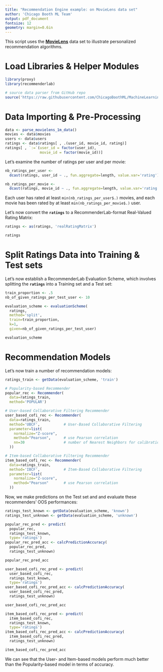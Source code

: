 ```yaml
---
title: "Recommendation Engine example: on MovieLens data set"
author: 'Chicago Booth ML Team'
output: pdf_document
fontsize: 12
geometry: margin=0.6in
---
```



This script uses the [**MovieLens**](http://grouplens.org/datasets/movielens) data set to illustrate personalized recommendation algorithms.


# Load Libraries & Helper Modules

```r
library(proxy)
library(recommenderlab)

# source data parser from GitHub repo
source('https://raw.githubusercontent.com/ChicagoBoothML/MachineLearning_Fall2015/master/Programming%20Scripts/MovieLens%20Movie%20Recommendation/R/ParseData.R')
```


# Data Importing & Pre-Processing

```r
data <- parse_movielens_1m_data()
movies <- data$movies
users <- data$users
ratings <- data$ratings[ , .(user_id, movie_id, rating)]
ratings[ , `:=`(user_id = factor(user_id),
                movie_id = factor(movie_id))]
```

Let's examine the number of ratings per user and per movie:

```r
nb_ratings_per_user <-
  dcast(ratings, user_id ~ ., fun.aggregate=length, value.var='rating')

nb_ratings_per_movie <-
  dcast(ratings, movie_id ~ ., fun.aggregate=length, value.var='rating')
```

Each user has rated at least `min(nb_ratings_per_user$.)` movies, and each movie has been rated by at least `min(nb_ratings_per_movie$.)` user.

Let's now convert the **`ratings`** to a RecommenderLab-format Real-Valued Rating Matrix:

```r
ratings <- as(ratings, 'realRatingMatrix')

ratings
```


# Split Ratings Data into Training & Test sets

Let's now establish a RecommenderLab Evaluation Scheme, which involves splitting the **`ratings`** into a Training set and a Test set:

```r
train_proportion <- .5
nb_of_given_ratings_per_test_user <- 10

evaluation_scheme <- evaluationScheme(
  ratings, 
  method='split',
  train=train_proportion,
  k=1,
  given=nb_of_given_ratings_per_test_user)

evaluation_scheme
```


# Recommendation Models

Let's now train a number of recommendation models:

```r
ratings_train <- getData(evaluation_scheme, 'train')

# Popularity-based Recommender
popular_rec <- Recommender(
  data=ratings_train,
  method='POPULAR')
```

```r
# User-based Collaborative Filtering Recommender
user_based_cofi_rec <- Recommender(
  data=ratings_train,
  method='UBCF',           # User-Based Collaborative Filtering
  parameter=list(
    normalize="Z-score",
    method="Pearson",      # use Pearson correlation
    nn=30                  # number of Nearest Neighbors for calibration
  ))
```

```r
# Item-based Collaborative Filtering Recommender
item_based_cofi_rec <- Recommender(
  data=ratings_train,
  method='IBCF',           # Item-Based Collaborative Filtering
  parameter=list(
    normalize="Z-score",
    method="Pearson"       # use Pearson correlation
  ))
```

Now, we make predictions on the Test set and and evaluate these recommenders' OOS performances:

```r
ratings_test_known <- getData(evaluation_scheme, 'known')
ratings_test_unknown <- getData(evaluation_scheme, 'unknown')
```

```r
popular_rec_pred <- predict(
  popular_rec,
  ratings_test_known,
  type='ratings')
popular_rec_pred_acc <- calcPredictionAccuracy(
  popular_rec_pred,
  ratings_test_unknown)

popular_rec_pred_acc
```

```r
user_based_cofi_rec_pred <- predict(
  user_based_cofi_rec,
  ratings_test_known,
  type='ratings')
user_based_cofi_rec_pred_acc <- calcPredictionAccuracy(
  user_based_cofi_rec_pred,
  ratings_test_unknown)

user_based_cofi_rec_pred_acc
```

```r
item_based_cofi_rec_pred <- predict(
  item_based_cofi_rec,
  ratings_test_known,
  type='ratings')
item_based_cofi_rec_pred_acc <- calcPredictionAccuracy(
  item_based_cofi_rec_pred,
  ratings_test_unknown)

item_based_cofi_rec_pred_acc
```

We can see that the User- and Item-based models perform much better than the Popularity-based model in terms of accuracy.
